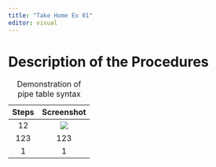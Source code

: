 ```yaml
---
title: "Take Home Ex 01"
editor: visual
---
```


# Description of the Procedures

| Steps |    Screenshot     |
|:-----:|:-----------------:|
|  12   | ![](images/1.png) |
|  123  |        123        |
|   1   |         1         |

: Demonstration of pipe table syntax
